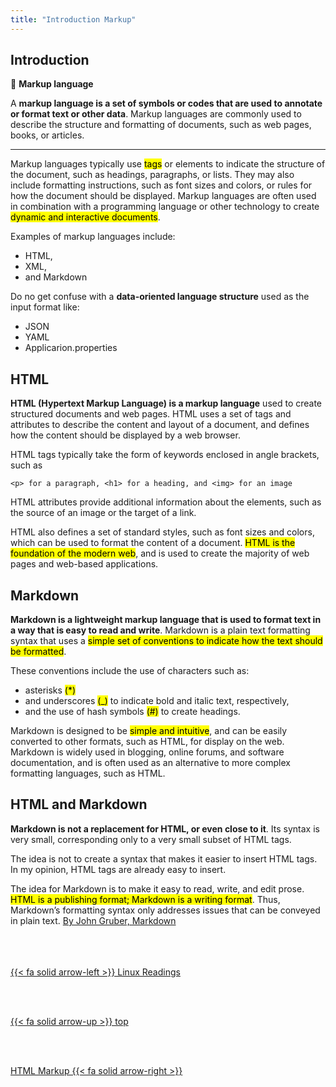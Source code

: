 ```yaml
---
title: "Introduction Markup"
---
```


## Introduction
::: {.summary}
📘 **Markup language**

A **markup language is a set of symbols or codes that are used to annotate or format text or other data**. Markup languages are commonly used to describe the structure and formatting of documents, such as web pages, books, or articles.
:::
---
Markup languages typically use <mark>tags</mark> or elements to indicate the structure of the document, such as headings, paragraphs, or lists. They may also include formatting instructions, such as font sizes and colors, or rules for how the document should be displayed. Markup languages are often used in combination with a programming language or other technology to create <mark>dynamic and interactive documents</mark>.

Examples of markup languages include:

- HTML,
- XML,
- and Markdown

Do no get confuse with a **data-oriented language structure** used as the input format like:

- JSON
- YAML
- Applicarion.properties

## HTML
**HTML (Hypertext Markup Language) is a markup language** used to create structured documents and web pages. HTML uses a set of tags and attributes to describe the content and layout of a document, and defines how the content should be displayed by a web browser.

HTML tags typically take the form of keywords enclosed in angle brackets, such as

<p class="indent">`<p> for a paragraph, <h1> for a heading, and <img> for an image` </p>

HTML attributes provide additional information about the elements, such as the source of an image or the target of a link.

HTML also defines a set of standard styles, such as font sizes and colors, which can be used to format the content of a document. <mark>HTML is the foundation of the modern web</mark>, and is used to create the majority of web pages and web-based applications.

## Markdown
**Markdown is a lightweight markup language that is used to format text in a way that is easy to read and write**. Markdown is a plain text formatting syntax that uses a <mark>simple set of conventions to indicate how the text should be formatted</mark>.

These conventions include the use of characters such as:

- asterisks <mark>(*)</mark>
- and underscores <mark>(_)</mark> to indicate bold and italic text, respectively,
- and the use of hash symbols <mark>(#)</mark> to create headings.

Markdown is designed to be <mark>simple and intuitive</mark>, and can be easily converted to other formats, such as HTML, for display on the web. Markdown is widely used in blogging, online forums, and software documentation, and is often used as an alternative to more complex formatting languages, such as HTML.

##  HTML and Markdown

**Markdown is not a replacement for HTML, or even close to it**. Its syntax is very small, corresponding only to a very small subset of HTML tags.

The idea is not to create a syntax that makes it easier to insert HTML tags. In my opinion, HTML tags are already easy to insert.

The idea for Markdown is to make it easy to read, write, and edit prose. <mark>HTML is a publishing format; Markdown is a writing format</mark>. Thus, Markdown’s formatting syntax only addresses issues that can be conveyed in plain text. [By John Gruber, Markdown](https://daringfireball.net/projects/markdown/syntax#html/)<!--- navLinks -->
<br><br>
<div class=row>
<br>
<div class='column left previous'>
<br>
[{{< fa solid arrow-left >}} Linux Readings](/linux/resources.qmd)
<br>
</div>
<br>
<div class='column center'>
<br>
[{{< fa solid arrow-up >}} top](#top)
<br>
</div>
<br>
<div class='column right next'>
<br>
[HTML Markup  {{< fa solid arrow-right >}}](/markup/markup-lang-html.qmd)
<br>
</div>
<br>
</div>
